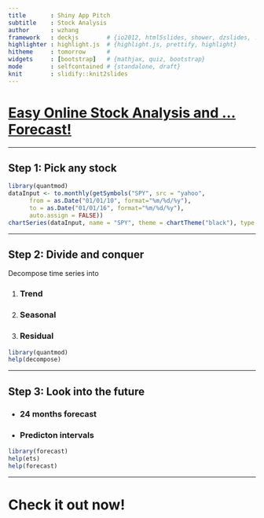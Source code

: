 ```yaml
---
title       : Shiny App Pitch 
subtitle    : Stock Analysis
author      : wzhang
framework   : deckjs        # {io2012, html5slides, shower, dzslides, ...}
highlighter : highlight.js  # {highlight.js, prettify, highlight}
hitheme     : tomorrow      # 
widgets     : [bootstrap]   # {mathjax, quiz, bootstrap}
mode        : selfcontained # {standalone, draft}
knit        : slidify::knit2slides
---
```


# [Easy Online Stock Analysis and ... Forecast!](https://github.com/wzhangmmm/ShinyApp.git)

---

## Step 1: Pick any stock

```r
library(quantmod)
dataInput <- to.monthly(getSymbols("SPY", src = "yahoo",
      from = as.Date("01/01/10", format="%m/%d/%y"),
      to = as.Date("01/01/16", format="%m/%d/%y"),
      auto.assign = FALSE))
chartSeries(dataInput, name = "SPY", theme = chartTheme("black"), type = "candlesticks", TA=NULL)
```

--- 

## Step 2: Divide and conquer

Decompose time series into

1. <h3>Trend</h3>
2. <h3>Seasonal</h3>
3. <h3>Residual</h3>

```r
library(quantmod)
help(decompose)
```

--- 


## Step 3: Look into the future

- <h3>24 months forecast</h3>
- <h3>Predicton intervals</h3>

```r
library(forecast)
help(ets)
help(forecast)
```

---

# Check it out now! [<h3>Demo</h3>](https://wzhang.shinyapps.io/shinyapp/)

